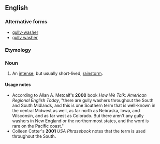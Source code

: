 ==English==

===Alternative forms===
* [[gully-washer]]
* [[gully washer]]

===Etymology===
{{compound|gully|washer}}

===Noun===
{{en-noun}}

# {{US|dated|_|outside|_|Southern US|and|Midwestern US|_|dialects}} An [[intense]], but usually short-lived, [[rainstorm]].
{{USRegionDisputed}}

====Usage notes====
* According to Allan A. Metcalf's '''2000''' book ''How We Talk: American Regional English Today'', "there are gully washers throughout the South and South Midlands, and this is one Southern term that is well-known in the central Midwest as well, as far north as Nebraska, Iowa, and Wisconsin, and as far west as Colorado. But there aren't any gully washers in New England or the northernmost states, and the word is rare on the Pacific coast."
* Colleen Cotter's '''2001''' ''USA Phrasebook'' notes that the term is used throughout the South.